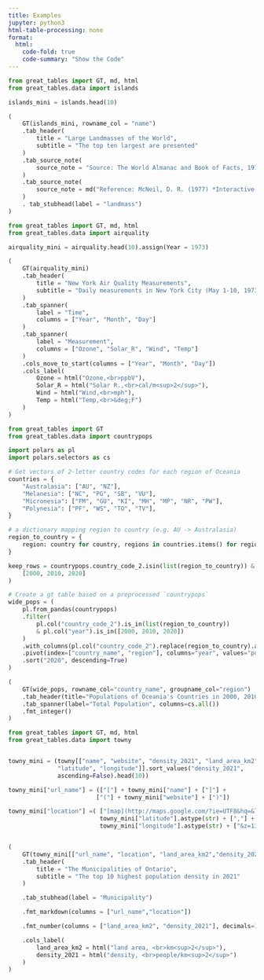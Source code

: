 ```yaml
---
title: Examples
jupyter: python3
html-table-processing: none
format:
  html:
    code-fold: true
    code-summary: "Show the Code"
---
```


:::::: {.column-page}
::::: {.grid}

:::{.g-col-6}

```python
from great_tables import GT, md, html
from great_tables.data import islands

islands_mini = islands.head(10)

(
    GT(islands_mini, rowname_col = "name")
    .tab_header(
        title = "Large Landmasses of the World",
        subtitle = "The top ten largest are presented"
    )
    .tab_source_note(
        source_note = "Source: The World Almanac and Book of Facts, 1975, page 406."
    )
    .tab_source_note(
        source_note = md("Reference: McNeil, D. R. (1977) *Interactive Data Analysis*. Wiley.")
    )
    . tab_stubhead(label = "landmass")
)
```

:::
:::{.g-col-6}

```python
from great_tables import GT, md, html
from great_tables.data import airquality

airquality_mini = airquality.head(10).assign(Year = 1973)

(
    GT(airquality_mini)
    .tab_header(
        title = "New York Air Quality Measurements",
        subtitle = "Daily measurements in New York City (May 1-10, 1973)"
    )
    .tab_spanner(
        label = "Time",
        columns = ["Year", "Month", "Day"]
    )
    .tab_spanner(
        label = "Measurement",
        columns = ["Ozone", "Solar_R", "Wind", "Temp"]
    )
    .cols_move_to_start(columns = ["Year", "Month", "Day"])
    .cols_label(
        Ozone = html("Ozone,<br>ppbV"),
        Solar_R = html("Solar R.,<br>cal/m<sup>2</sup>"),
        Wind = html("Wind,<br>mph"),
        Temp = html("Temp,<br>&deg;F")
    )
)
```

:::

:::{.g-col-6}

```python
from great_tables import GT
from great_tables.data import countrypops

import polars as pl
import polars.selectors as cs

# Get vectors of 2-letter country codes for each region of Oceania
countries = {
    "Australasia": ["AU", "NZ"],
    "Melanesia": ["NC", "PG", "SB", "VU"],
    "Micronesia": ["FM", "GU", "KI", "MH", "MP", "NR", "PW"],
    "Polynesia": ["PF", "WS", "TO", "TV"],
}

# a dictionary mapping region to country (e.g. AU -> Australasia)
region_to_country = {
    region: country for country, regions in countries.items() for region in regions
}

keep_rows = countrypops.country_code_2.isin(list(region_to_country)) & countrypops.year.isin(
    [2000, 2010, 2020]
)

# Create a gt table based on a preprocessed `countrypops`
wide_pops = (
    pl.from_pandas(countrypops)
    .filter(
        pl.col("country_code_2").is_in(list(region_to_country))
        & pl.col("year").is_in([2000, 2010, 2020])
    )
    .with_columns(pl.col("country_code_2").replace(region_to_country).alias("region"))
    .pivot(index=["country_name", "region"], columns="year", values="population")
    .sort("2020", descending=True)
)

(
    GT(wide_pops, rowname_col="country_name", groupname_col="region")
    .tab_header(title="Populations of Oceania's Countries in 2000, 2010, and 2020")
    .tab_spanner(label="Total Population", columns=cs.all())
    .fmt_integer()
)
```

:::

:::{.g-col-6}

```python
from great_tables import GT, md, html
from great_tables.data import towny


towny_mini = (towny[["name", "website", "density_2021", "land_area_km2",
              "latitude", "longitude"]].sort_values("density_2021",
              ascending=False).head(10))

towny_mini["url_name"] = (["["] + towny_mini["name"] + ["]"] +
                         ["("] + towny_mini["website"] + [")"])

towny_mini["location"] =( ["[map](http://maps.google.com/?ie=UTF8&hq=&ll="] +
                          towny_mini["latitude"].astype(str) + [","] +
                          towny_mini["longitude"].astype(str) + ["&z=13)"])


(
    GT(towny_mini[["url_name", "location", "land_area_km2","density_2021"]], rowname_col = "url_name")
    .tab_header(
        title = "The Municipalities of Ontario",
        subtitle = "The top 10 highest population density in 2021"
    )

    .tab_stubhead(label = "Municipality")

    .fmt_markdown(columns = ["url_name","location"])

    .fmt_number(columns = ["land_area_km2", "density_2021"], decimals=1)

    .cols_label(
        land_area_km2 = html("land area, <br>km<sup>2</sup>"),
        density_2021 = html("density, <br>people/km<sup>2</sup>")
    )
)


```

:::

:::::
::::::

